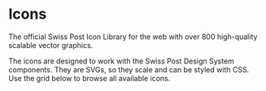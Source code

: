 
<Meta title="Icons/Search Icons" />

# Icons

<p className="lead">
  The official Swiss Post Icon Library for the web with over 800 high-quality scalable vector graphics.
</p>

The icons are designed to work with the Swiss Post Design System components. They are SVGs, so they scale and can be styled with CSS.<br/>
Use the grid below to browse all available icons.

<Search />
